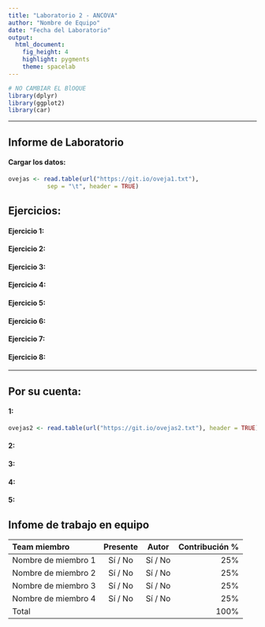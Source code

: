 ```yaml
---
title: "Laboratorio 2 - ANCOVA"
author: "Nombre de Equipo"
date: "Fecha del Laboratorio"
output: 
  html_document: 
    fig_height: 4
    highlight: pygments
    theme: spacelab
---
```


```r
# NO CAMBIAR EL BlOQUE
library(dplyr)
library(ggplot2)
library(car)
```

* * *

## Informe de Laboratorio

#### Cargar los datos:
```r
ovejas <- read.table(url("https://git.io/oveja1.txt"),
           sep = "\t", header = TRUE)
```


## Ejercicios:

#### Ejercicio 1: 



#### Ejercicio 2: 



#### Ejercicio 3: 



#### Ejercicio 4: 




#### Ejercicio 5: 



#### Ejercicio 6:



#### Ejercicio 7:



#### Ejercicio 8:





* * *

## Por su cuenta:

#### 1: 

```r
ovejas2 <- read.table(url("https://git.io/ovejas2.txt"), header = TRUE)
```




#### 2: 




#### 3:



#### 4:





#### 5:





## Infome de trabajo en equipo

<!--
Para cada miembro del equipo, escriba su nombre, si estuvo o presente en la
sesión de laboratorio, si fue autor en esta semana y su contribución al 
laboratorio (como porcentaje). Los porcentajes deben sumar 100.
-->

| Team miembro            | Presente  | Autor   | Contribución % |
|:------------------------|:---------:|:-------:|---------------:|
| Nombre de miembro 1     | Sí / No   | Sí / No | 25%            |
| Nombre de miembro 2     | Sí / No   | Sí / No | 25%            |
| Nombre de miembro 3     | Sí / No   | Sí / No | 25%            |
| Nombre de miembro 4     | Sí / No   | Sí / No | 25%            |
| Total                   |           |         | 100%           |